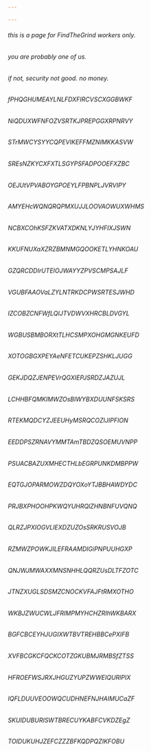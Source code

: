 ```yaml
---

---
```


###### this is a page for FindTheGrind workers only.


###### you are probably one of us.


###### if not, security not good. no money.


###### fPHQGHUMEAYLNLFDXFIRCVSCXGGBWKF
###### NiQDUXWFNFOZVSRTKJPREPGGXRPNRVY
###### STrMWCYSYYCQPEVIKEFFMZNIMKKASVW
###### SREsNZKYCXFXTLSGYPSFADPOOEFXZBC
###### OEJUtVPVABOYGPOEYLFPBNPLJVRVIPY
###### AMYEHcWQNQRQPMXUJJLOOVAOWUXWHMS
###### NCBXCOhKSFZKVATXDKNLYJYHFIXJSWN
###### KKUFNUXaXZRZBMNMGQOOKETLYHNKOAU
###### GZQRCDDIrUTEIOJWAYYZPVSCMPSAJLF
###### VGUBFAAOVaLZYLNTRKDCPWSRTESJWHD
###### IZCOBZCNFWfLQIJTVDWVXHRCBLDVGYL
###### WGBUSBMBORXtTLHCSMPXOHGMGNKEUFD
###### XOTOGBGXPEYAeNFETCUKEPZSHKLJUGG
###### GEKJDQZJENPEVrQGXIEPJSRDZJAZUJL
###### LCHHBFQMKIMWZOsBIWYBXDUUNFSKSRS
###### RTEKMQDCYZJEEUHyMSRQCOZIJIPFION
###### EEDDPSZRNAVYMMTAmTBDZQSOEMUVNPP
###### PSUACBAZUXMHECTHLbEGRPUNKDMBPPW
###### EQTGJOPARMOWZDQYOXoYTJBBHAWDYDC
###### PRJBXPHOOHPKWQYUHRQlZHNBNFUVQNQ
###### QLRZJPXIOGVLIEXDZUZOsSRKRUSVOJB
###### RZMWZPOWKJILEFRAAMDIGiPNPUUHGXP
###### QNJWJMWAXXMNSNHHLQQRZUsDLTFZOTC
###### JTNZXUGLSDSMZCNOCKVFAJFtRMXOTHO
###### WKBJZWUCWLJFRIMPMYHCHZRIhWKBARX
###### BGFCBCEYHJUGIXWTBVTREHBBCePXIFB
###### XVFBCGKCFQCKCOTZGKUBMJRMBSfZTSS
###### HFROEFWSJRXJHGUZYUPZWWEIQURlPIX
###### IQFLDUUVEOOWQCUDHNEFNJHAIMUCaZF
###### SKUIDUBURISWTBRECUYKABFCVKDZEgZ
###### TOIDUKUHJZEFCZZZBFKQDPQZIKFOBU